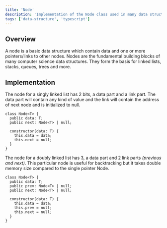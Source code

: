 ```yaml
---
title: 'Node'
description: 'Implementation of the Node class used in many data structures.'
tags: ['data-structure', 'typescript']
---
```


## Overview

A node is a basic data structure which contain data and one or more pointers/links to other nodes. Nodes are the fundamental building blocks of many computer science data structures. They form the basis for linked lists, stacks, queues, trees and more.

## Implementation

The node for a singly linked list has 2 bits, a data part and a link part. The data part will contain any kind of value and the link will contain the address of next node and is initialized to null.

```tsx[class="line-numbers"]:single-pointer-node.tsx
class Node<T> {
  public data: T;
  public next: Node<T> | null;

  constructor(data: T) {
    this.data = data;
    this.next = null;
  }
}
```

The node for a doubly linked list has 3, a data part and 2 link parts *(previous and next)*. This particular node is useful for backtracking but it takes double memory size compared to the single pointer Node.

```tsx[class="line-numbers"]:double-pointer-node.tsx
class Node<T> {
  public data: T;
  public prev: Node<T> | null;
  public next: Node<T> | null;

  constructor(data: T) {
    this.data = data;
    this.prev = null;
    this.next = null;
  }
}
```